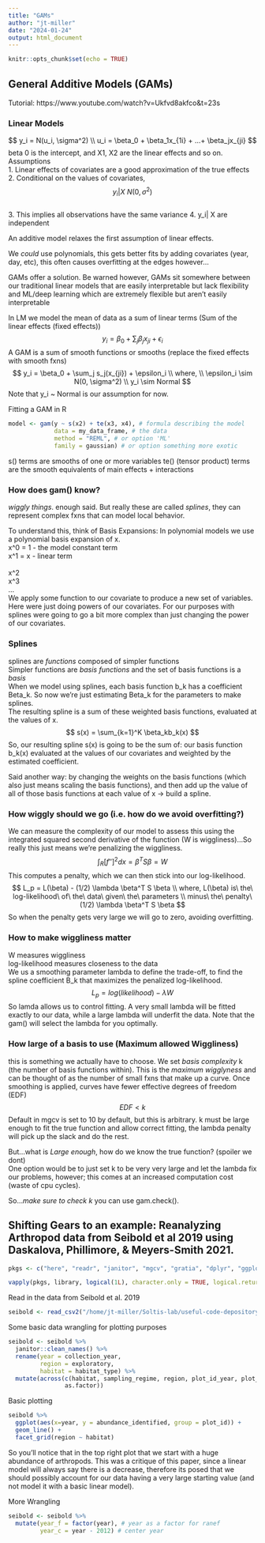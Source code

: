 ```yaml
---
title: "GAMs"
author: "jt-miller"
date: "2024-01-24"
output: html_document
---
```


```r
knitr::opts_chunk$set(echo = TRUE)
```

## General Additive Models (GAMs)
Tutorial: https://www.youtube.com/watch?v=Ukfvd8akfco&t=23s

### Linear Models 
$$
y_i = N(u_i, \sigma^2) \\
u_i = \beta_0 + \beta_1x_{1i} + ...+ \beta_jx_{ji}
$$
beta 0 is the intercept, and X1, X2 are the linear effects and so on. 
Assumptions <br>
  1. Linear effects of covariates are a good approximation of the true effects <br>
  2. Conditional on the values of covariates, $$y_i|X ~ N(0, \sigma^2)$$ <br>
  3. This implies all observations have the same variance 
  4. y_i| X are independent 

An additive model relaxes the first assumption of linear effects. 

We *could* use polynomials, this gets better fits by adding covariates (year, day, etc), this often causes overfitting at the edges however...

GAMs offer a solution. 
Be warned however, GAMs sit somewhere between our traditional linear models that are easily interpretable but lack flexibility and ML/deep learning which are extremely flexible but aren't easily interpretable

In LM we model the mean of data as a sum of linear terms (Sum of the linear effects (fixed effects))
$$
y_i = \beta_0 + \sum_j \beta_jx_{ji} + \epsilon_i
$$
A GAM is a sum of smooth functions or smooths (replace the fixed effects with smooth fxns)
$$
y_i = \beta_0 + \sum_j s_j(x_{ji}) + \epsilon_i \\ 
where, \\
\epsilon_i \sim N(0, \sigma^2) \\
y_i \sim Normal
$$
Note that y_i ~ Normal is our assumption for now. 

Fitting a GAM in R
```r
model <- gam(y ~ s(x2) + te(x3, x4), # formula describing the model
             data = my_data_frame, # the data
             method = "REML", # or option 'ML'
             family = gaussian) # or option something more exotic 
```
s() terms are smooths of one or more variables
te() (tensor product) terms are the smooth equivalents of main effects + interactions 

### How does gam() know?
*wiggly things*. enough said. But really these are called _splines_, they can represent complex fxns that can model local behavior. <br>

To understand this, think of Basis Expansions: In polynomial models we use a polynomial basis expansion of x. <br> 
x^0 = 1 - the model constant term <br> 
x^1 = x - linear term <br>  
x^2 <br>
x^3 <br> 
... <br> 
We apply some function to our covariate to produce a new set of variables. Here were just doing powers of our covariates. For our purposes with splines were going to go a bit more complex than just changing the power of our covariates. 

### Splines
splines are *functions* composed of simpler functions <br> 
Simpler functions are *basis functions* and the set of basis functions is a *basis* <br> 
When we model using splines, each basis function b_k has a coefficient Beta_k. So now we're just estimating Beta_k for the parameters to make splines. <br> 
The resulting spline is a sum of these weighted basis functions, evaluated at the values of x. 
$$
s(x) = \sum_{k=1}^K \beta_kb_k(x)
$$
So, our resulting spline s(x) is going to be the sum of: our basis function b_k(x) evaluated at the values of our covariates and weighted by the estimated coefficient. <br>

Said another way: by changing the weights on the basis functions (which also just means scaling the basis functions), and then add up the value of all of those basis functions at each value of x -> build a spline. 

### How wiggly should we go (i.e. how do we avoid overfitting?)
We can measure the complexity of our model to assess this using the integrated squared second derivative of the function (W is wiggliness)...So really this just means we're penalizing the wiggliness.
$$
\int_R [f'']^2dx = \beta^TS\beta = W
$$
This computes a penalty, which we can then stick into our log-likelihood. 
$$
L_p = L(\beta) - (1/2) \lambda \beta^T S \beta \\
where, L(\beta) is\ the\ log-likelihood\ of\ the\ data\ given\ the\ parameters \\
minus\ the\ penalty\ (1/2) \lambda \beta^T S \beta 
$$
So when the penalty gets very large we will go to zero, avoiding overfitting. 

### How to make wiggliness matter
W measures wiggliness <br> 
log-likelihood measures closeness to the data <br> 
We us a smoothing parameter lambda to define the trade-off, to find the spline coefficient B_k that maximizes the penalized log-likelihood. 
$$
L_p = log(likelihood) - \lambda W
$$
So lamda allows us to control fitting. A very small lambda will be fitted exactly to our data, while a large lambda will underfit the data. Note that the gam() will select the lambda for you optimally. 

### How large of a basis to use (Maximum allowed Wiggliness)
this is something we actually have to choose. We set _basis complexity_ k (the number of basis functions within). This is the *maximum wigglyness* and can be thought of as the number of small fxns that make up a curve. Once smoothing is applied, curves have fewer effective degrees of freedom (EDF)
$$EDF < k $$
Default in mgcv is set to 10 by default, but this is arbitrary. k must be large enough to fit the true function and allow correct fitting, the lambda penalty will pick up the slack and do the rest. <br>

But...what is *Large enough*, how do we know the true function? (spoiler we dont) <br>
One option would be to just set k to be very very large and let the lambda fix our problems, however; this comes at an increased computation cost (waste of cpu cycles). <br>

So..._make sure to check k_ you can use gam.check().<br> 

## Shifting Gears to an example: Reanalyzing Arthropod data from Seibold et al 2019 using Daskalova, Phillimore, & Meyers-Smith 2021. 
```r
pkgs <- c("here", "readr", "janitor", "mgcv", "gratia", "dplyr", "ggplot2", "ggrepel") # packages req

vapply(pkgs, library, logical(1L), character.only = TRUE, logical.return = TRUE) # packages check
```
Read in the data from Seibold et al. 2019 
```r
seibold <- read_csv2("/home/jt-miller/Soltis-lab/useful-code-depository/ecological-forecasting/R/data/25786_3_data.csv", col_types = "cccccdndddddcddnddcddcddcddnnnnnnnnnnnn") # german file things...
```
Some basic data wrangling for plotting purposes
```r
seibold <- seibold %>% 
  janitor::clean_names() %>% 
  rename(year = collection_year, 
         region = exploratory, 
         habitat = habitat_type) %>% 
  mutate(across(c(habitat, sampling_regime, region, plot_id_year, plot_id), 
                as.factor))
```

Basic plotting 
```r
seibold %>% 
  ggplot(aes(x=year, y = abundance_identified, group = plot_id)) + 
  geom_line() +
  facet_grid(region ~ habitat)
```
So you'll notice that in the top right plot that we start with a huge abundance of arthropods. This was a critique of this paper, since a linear model will always say there is a decrease, therefore its posed that we should possibly account for our data having a very large starting value (and not model it with a basic linear model).  

More Wrangling 
```r
seibold <- seibold %>% 
  mutate(year_f = factor(year), # year as a factor for ranef
         year_c = year - 2012) # center year


```


```r

```


